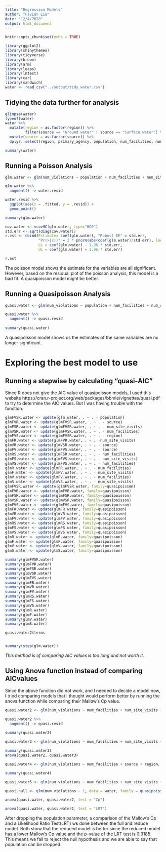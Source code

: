 ```yaml
---
title: "Regression Models"
author: "Favian Liu"
date: "12/4/2020"
output: html_document
---
```


```r
knitr::opts_chunk$set(echo = TRUE)
```


```r
library(ggplot2)
library(shinythemes)
library(tidyverse)
library(broom)
library(arm)
library(leaps)
library(lmtest)
library(car)
library(sandwich)
water <- read_csv("../output/tidy_water.csv")
```

## Tidying the data further for analysis
```r
glimpse(water)
typeof(water)
water %>%
  mutate(region = as.factor(region)) %>%
         filter(source == "Ground water" | source == "Surface water") %>%
  mutate(source = as.factor(source)) %>%
  dplyr::select(region, primary_agency, population, num_facilities, num_violations, num_site_visits, source) -> water

summary(water)
```


## Running a Poisson Analysis
```r
glm.water <- glm(num_violations ~ population + num_facilities + num_site_visits + source + region, data = water, family = poisson(link = "log"))

glm.water %>%
  augment() -> water.resid

water.resid %>%
  ggplot(aes(x = .fitted, y = .resid)) +
  geom_point()

summary(glm.water)

cov.water <- vcovHC(glm.water, type="HC0")
std.err <- sqrt(diag(cov.water))
r.est <- cbind(Estimate= coef(glm.water), "Robust SE" = std.err,
               "Pr(>|z|)" = 2 * pnorm(abs(coef(glm.water)/std.err), lower.tail=FALSE),
               LL = coef(glm.water) - 1.96 * std.err,
               UL = coef(glm.water) + 1.96 * std.err)

r.est

```

The poisson model shows the estimate for the variables are all significant. However, based on the residual plot of the poisson analysis, this model is a bad fit. A quasipoisson model might be better.

## Running a Quasipoisson Analysis

```r
quasi.water <- glm(num_violations ~ population + num_facilities + num_site_visits + source + region, data = water, family = quasipoisson(link = "log"))

quasi.water %>%
  augment() -> quasi.resid
  
summary(quasi.water)
```
A quasipoisson model shows us the estimates of the same variables are no longer significant.

# Exploring the best model to use


## Running a stepwise by calculating "quasi-AIC"
Since R does not give the AIC value of quasipoisson models, I used this website https://cran.r-project.org/web/packages/bbmle/vignettes/quasi.pdf to try to determine the AIC values. But I was having trouble with the function.

```r
glmFVSR.water <- update(glm.water, . ~ . - population)
glmFVR.water <- update(glmFVSR.water, . ~ . - source)
glmFSR.water <- update(glmFVSR.water, . ~ . - num_site_visits)
glmVSR.water <- update(glmFVSR.water, . ~ . - num_facilities)
glmFVS.water <- update(glmFVSR.water, . ~ . - region)
glmFR.water <- update(glmFVR.water, . ~ . -num_site_visits)
glmVR.water <- update(glmVSR.water, . ~ . - source)
glmFV.water <- update(glmFVS.water, . ~ . - source)
glmRS.water <- update(glmFSR.water, . ~ . - num_facilities)
glmFS.water <- update(glmFVS.water, . ~ . - num_site_visits)
glmVS.water <- update(glmFVS.water, . ~ . - num_facilities)
glmR.water <- update(glmFR.water, . ~ . - num_facilities)
glmF.water <- update(glmFV.water, . ~ . - num_site_visits)
glmV.water <- update(glmFV.water, . ~ . - num_facilities)
glmS.water <- update(glmVS.water, . ~ . - num_site_visits)
glmFVSR.water <- update(glmFVSR.water, family=quasipoisson)
glmFVR.water <- update(glmFVR.water, family=quasipoisson)
glmFSR.water <- update(glmFSR.water, family=quasipoisson)
glmVSR.water <- update(glmVSR.water, family=quasipoisson)
glmFVS.water <- update(glmFVS.water, family=quasipoisson)
glmFR.water <- update(glmFR.water, family=quasipoisson)
glmVR.water <- update(glmVR.water, family=quasipoisson)
glmFV.water <- update(glmFV.water, family=quasipoisson)
glmRS.water <- update(glmRS.water, family=quasipoisson)
glmFS.water <- update(glmFS.water, family=quasipoisson)
glmVS.water <- update(glmVS.water, family=quasipoisson)
glmR.water <- update(glmR.water, family=quasipoisson)
glmF.water <- update(glmF.water, family=quasipoisson)
glmV.water <- update(glmV.water, family=quasipoisson)
glmS.water <- update(glmS.water, family=quasipoisson)

summary(glmFVSR.water)
summary(glmFVR.water)
summary(glmFSR.water)
summary(glmVSR.water)
summary(glmFVS.water)
summary(glmFR.water)
summary(glmVR.water)
summary(glmFV.water)
summary(glmRS.water)
summary(glmFS.water)
summary(glmVS.water)
summary(glmR.water)
summary(glmF.water)
summary(glmV.water)
summary(glmS.water)

quasi.water2$terms


summary(step(glm.water))
```
*This method is of comparing AIC values is too long and not worth it.*


## Using Anova function instead of comparing AICvalues
Since the above function did not work, and I needed to decide a model now, I tried comparing models that I thought would perform better by running the anova function while comparing their Mallow's Cp value.
```r
quasi.water2 <- glm(num_violations ~ num_facilities + num_site_visits + source + region, data = water, family = quasipoisson(link = "log"))

quasi.water2 %>%
  augment() -> quasi.resid
  
summary(quasi.water2)

quasi.water3 <- glm(num_violations ~ num_facilities + num_site_visits + source, data = water, family = quasipoisson(link = "log"))

summary(quasi.water3)
anova(quasi.water2, quasi.water3)

quasi.water4 <- glm(num_violations ~ num_facilities + source + region, data = water, family = quasipoisson(link = "log"))

summary(quasi.water4)

quasi.water5 <- glm(num_violations ~ num_facilities + num_site_visits +  region, data = water, family = quasipoisson(link = "log"))

quasi.null <- glm(num_violations ~ 1, data = water, family = quasipoisson(link = "log"))

anova(quasi.water, quasi.water2, test = "Cp")

anova(quasi.water, quasi.water2, test = "LRT")
```

After dropping the population parameter, a comparison of the Mallow's Cp and a Likelihood Ratio Test(LRT) ws done between the full and reduce model. Both show that the reduced model is better since the reduced model has a lower Mallow's Cp value and the p-value of the LRT test is 0.9185. This means we fail to reject the null hypothesis and we are able to say that population can be dropped.
